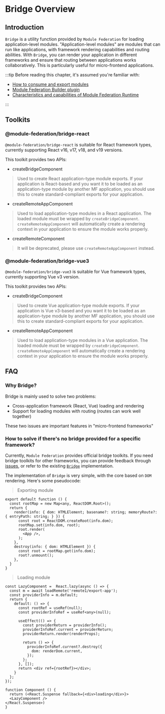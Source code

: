# Bridge Overview

## Introduction

`Bridge` is a utility function provided by `Module Federation` for loading application-level modules.
"Application-level modules" are modules that can run like applications, with framework rendering capabilities and routing abilities.
With `Bridge`, you can render your application in different frameworks and ensure that routing between applications works collaboratively. This is particularly useful for micro-frontend applications.

:::tip
Before reading this chapter, it's assumed you're familiar with:

- [How to consume and export modules](../../guide/start/quick-start.mdx)
- [Module Federation Builder plugin](../../guide/basic/rspack.mdx)
- [Characteristics and capabilities of Module Federation Runtime](../../guide/basic/runtime.mdx)

:::

## Toolkits

### @module-federation/bridge-react

`@module-federation/bridge-react` is suitable for React framework types, currently supporting React v16, v17, v18, and v19 versions.

This toolkit provides two APIs:

- createBridgeComponent

> Used to create React application-type module exports. If your application is React-based and you want it to be loaded as an application-type module by another MF application, you should use this to create standard-compliant exports for your application.

- createRemoteAppComponent

> Used to load application-type modules in a React application. The loaded module must be wrapped by `createBridgeComponent`. `createRemoteAppComponent` will automatically create a rendering context in your application to ensure the module works properly.

- createRemoteComponent

> It will be deprecated, please use `createRemoteAppComponent` instead.

### @module-federation/bridge-vue3

`@module-federation/bridge-vue3` is suitable for Vue framework types, currently supporting Vue v3 version.

This toolkit provides two APIs:

- createBridgeComponent

> Used to create Vue application-type module exports. If your application is Vue v3-based and you want it to be loaded as an application-type module by another MF application, you should use this to create standard-compliant exports for your application.

- createRemoteAppComponent

> Used to load application-type modules in a Vue application. The loaded module must be wrapped by `createBridgeComponent`. `createRemoteAppComponent` will automatically create a rendering context in your application to ensure the module works properly.

## FAQ

### Why Bridge?

Bridge is mainly used to solve two problems:

* Cross-application framework (React, Vue) loading and rendering
* Support for loading modules with routing (routes can work well together)

These two issues are important features in "micro-frontend frameworks"

### How to solve if there's no bridge provided for a specific framework?

Currently, `Module Federation` provides official bridge toolkits. If you need bridge toolkits for other frameworks, you can provide feedback through [issues](https://github.com/module-federation/core/issues), or refer to the existing [`Bridge`](https://github.com/module-federation/core/blob/34ba220bcee3d032e4083aae37f802d1ed20d61b/packages/bridge/bridge-react) implementation.

The implementation of `Bridge` is very simple, with the core based on `DOM` rendering. Here's some pseudocode:

> Exporting module

```tsx
export default function () {
  const rootMap = new Map<any, ReactDOM.Root>();
  return {
    render(info: { dom: HTMLElement; basename?: string; memoryRoute?: { entryPath: string; } }) {
      const root = ReactDOM.createRoot(info.dom);
      rootMap.set(info.dom, root);
      root.render(
        <App />,
      );
    },
    destroy(info: { dom: HTMLElement }) {
      const root = rootMap.get(info.dom);
      root?.unmount();
    },
  }
}
```

> Loading module

```tsx
const LazyComponent =  React.lazy(async () => {
  const m = await loadRemote('remote1/export-app');
  const providerInfo = m.default;
  return {
    default: () => {
      const rootRef = useRef(null);
      const providerInfoRef = useRef<any>(null);

      useEffect(() => {
        const providerReturn = providerInfo();
        providerInfoRef.current = providerReturn;
        providerReturn.render(renderProps);

        return () => {
          providerInfoRef.current?.destroy({
            dom: renderDom.current,
          });
        };
      }, []);
      return <div ref={rootRef}></div>;
    }
  };
});

function Component () {
  return (<React.Suspense fallback={<div>loading</div>}>
  <LazyComponent />
</React.Suspense>)
}
```

